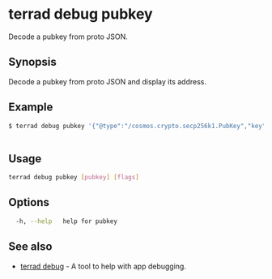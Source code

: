 # terrad debug pubkey

Decode a pubkey from proto JSON. 

## Synopsis

Decode a pubkey from proto JSON and display its address.

## Example

```sh Terrad
$ terrad debug pubkey '{"@type":"/cosmos.crypto.secp256k1.PubKey","key":"AurroA7jvfPd1AadmmOvWM2rJSwipXfRf8yD6pLbA2DJ"}'
			
```

## Usage

```sh Terrad
terrad debug pubkey [pubkey] [flags]
```

## Options

```sh Terrad
  -h, --help   help for pubkey
```

## See also

* [terrad debug](./terrad_debug.mdx)	 - A tool to help with app debugging.


